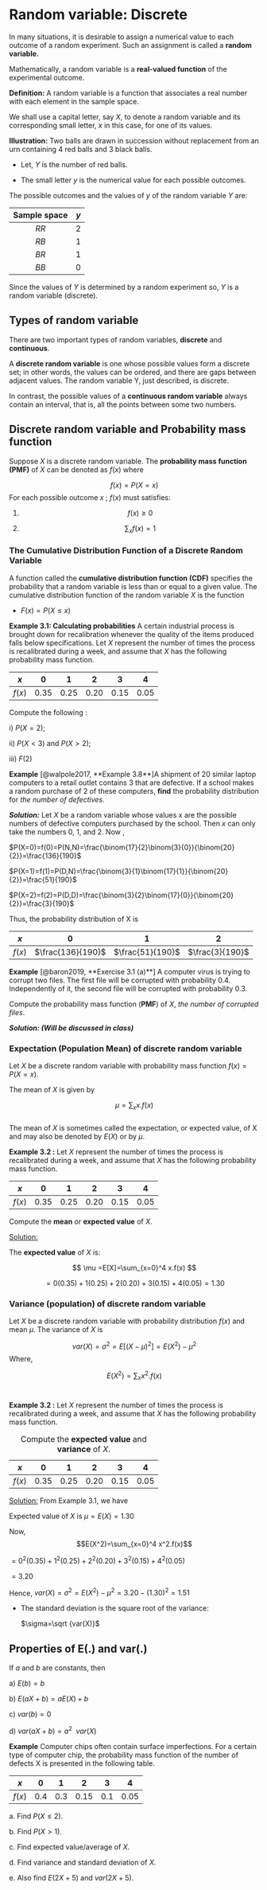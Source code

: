 # Random variable: Discrete

In many situations, it is desirable to assign a numerical value to each outcome of a random experiment. Such an assignment is called a **random variable.**

Mathematically, a random variable is a **real-valued function** of the experimental outcome.

**Definition:** A random variable is a function that associates a real number with each element in the sample space.

::: callout-note
We shall use a capital letter, say $X$, to denote a random variable and its corresponding small letter, $x$ in this case, for one of its values.
:::

**Illustration:** Two balls are drawn in succession without replacement from an urn containing 4 red balls and 3 black balls.

-   Let, $Y$ is the number of red balls.

-   The small letter $y$ is the numerical value for each possible outcomes.

The possible outcomes and the values of $y$ of the random variable $Y$ are:

| **Sample space** | $y$ |
|:----------------:|:---:|
|       $RR$       |  2  |
|       $RB$       |  1  |
|       $BR$       |  1  |
|       $BB$       |  0  |

Since the values of $Y$ is determined by a random experiment so, $Y$ is a random variable (discrete).

## **Types of random variable** {#sec-types-of-random-variable}

There are two important types of random variables, **discrete** and **continuous**.

A **discrete random variable** is one whose possible values form a discrete set; in other words, the values can be ordered, and there are gaps between adjacent values. The random variable Y, just described, is discrete.

In contrast, the possible values of a **continuous random variable** always contain an interval, that is, all the points between some two numbers.

## Discrete random variable and Probability mass function

Suppose $X$ is a discrete random variable. The **probability mass function (PMF)** of $X$ can be denoted as $f(x)$ where

$$
f(x)=P(X=x)
$$For each possible outcome $x$ ; $f(x)$ must satisfies:

1.  $$f(x) \ge 0$$

2.  $$\sum _x f(x)=1$$

### The Cumulative Distribution Function of a Discrete Random Variable

A function called the **cumulative distribution function (CDF)** specifies the probability that a random variable is less than or equal to a given value. The cumulative distribution function of the random variable $X$ is the function

-   $F(x) = P(X \le x)$

**Example 3.1: Calculating probabilities** A certain industrial process is brought down for recalibration whenever the quality of the items produced falls below specifications. Let $X$ represent the number of times the process is recalibrated during a week, and assume that $X$ has the following probability mass function.

| $x$    |  0   |  1   |  2   |  3   |  4   |
|--------|:----:|:----:|:----:|:----:|:----:|
| $f(x)$ | 0.35 | 0.25 | 0.20 | 0.15 | 0.05 |

Compute the following :

i\) $P(X=2)$;

ii\) $P(X<3)$ and $P(X>2)$;

iii\) $F(2)$

**Example** [@walpole2017, **Example 3.8**]A shipment of 20 similar laptop computers to a retail outlet contains 3 that are defective. If a school makes a random purchase of 2 of these computers, **find** the probability distribution for *the number of defectives*.

***Solution:*** Let $X$ be a random variable whose values x are the possible numbers of defective computers purchased by the school. Then $x$ can only take the numbers 0, 1, and 2. Now ,

$P(X=0)=f(0)=P(N,N)=\frac{\binom{17}{2}\binom{3}{0}}{\binom{20}{2}}=\frac{136}{190}$

$P(X=1)=f(1)=P(D,N)=\frac{\binom{3}{1}\binom{17}{1}}{\binom{20}{2}}=\frac{51}{190}$

$P(X=2)=f(2)=P(D,D)=\frac{\binom{3}{2}\binom{17}{0}}{\binom{20}{2}}=\frac{3}{190}$

Thus, the probability distribution of X is

| $x$    |         0         |        1         |        2        |
|--------|:-----------------:|:----------------:|:---------------:|
| $f(x)$ | $\frac{136}{190}$ | $\frac{51}{190}$ | $\frac{3}{190}$ |

**Example** [@baron2019, **Exercise 3.1 (a)**] A computer virus is trying to corrupt two files. The first file will be corrupted with probability 0.4. Independently of it, the second file will be corrupted with probability 0.3.

Compute the probability mass function (**PMF**) of $X$, *the number of corrupted files*.

***Solution: (Will be discussed in class)***

### Expectation (Population Mean) of discrete random variable

Let $X$ be a discrete random variable with probability mass function $f(x) = P(X = x)$.

The mean of $X$ is given by

$$\mu=\sum_x x.f(x)$$\
The mean of $X$ is sometimes called the expectation, or expected value, of X and may also be denoted by $E(X)$ or by $\mu$.

**Example 3.2 :** Let $X$ represent the number of times the process is recalibrated during a week, and assume that $X$ has the following probability mass function.

| $x$    |  0   |  1   |  2   |  3   |  4   |
|--------|:----:|:----:|:----:|:----:|:----:|
| $f(x)$ | 0.35 | 0.25 | 0.20 | 0.15 | 0.05 |

Compute the **mean** or **expected value** of $X$.

[Solution:]{.underline}

The **expected value** of $X$ is:

$$
\mu =E[X]=\sum_{x=0}^4 x.f(x) 
$$

$$
=0(0.35)+1(0.25)+2(0.20)+3(0.15)+4(0.05)=1.30
$$

### Variance (population) of discrete random variable

Let $X$ be a discrete random variable with probability distribution $f(x)$ and mean $\mu$. The variance of $X$ is

$$
var(X)=\sigma^2 =E[(X-\mu)^2]=E(X^2)-\mu^2
$$ Where,

$$E(X^2)=\sum_{x} x^2.f(x)$$\

**Example 3.2 :** Let $X$ represent the number of times the process is recalibrated during a week, and assume that $X$ has the following probability mass function.

| $x$    |  0   |  1   |  2   |  3   |  4   |
|--------|:----:|:----:|:----:|:----:|:----:|
| $f(x)$ | 0.35 | 0.25 | 0.20 | 0.15 | 0.05 |

: Compute the **expected value** and **variance** of $X$.

[Solution:]{.underline} From Example 3.1, we have

Expected value of $X$ is $\mu =E(X)=1.30$

Now, $$E(X^2)=\sum_{x=0}^4 x^2.f(x)$$

$=0^2(0.35)+1^2 (0.25)+2^2 (0.20)+3^2 (0.15)+4^2 (0.05)$

$=3.20$

Hence, $var(X)=\sigma^2 =E(X^2)-\mu^2=3.20-(1.30)^2=1.51$

-   The standard deviation is the square root of the variance:

    $\sigma=\sqrt {var(X)}$

::: callout-note
## Properties of E(.) and var(.)

If $a$ and $b$ are constants, then

a\) $E(b)=b$

b\) $E(aX+b)=aE(X)+b$

c\) $var(b)=0$

d\) $var(aX+b)=a^2 \ \ var (X)$
:::

**Example** Computer chips often contain surface imperfections. For a certain type of computer chip, the probability mass function of the number of defects X is presented in the following table.

| $x$    | **0** | **1** | **2** | **3** | **4** |
|--------|:-----:|:-----:|:-----:|:-----:|:-----:|
| $f(x)$ |  0.4  |  0.3  | 0.15  |  0.1  | 0.05  |

a\. Find $P(X \le 2)$.

b\. Find $P(X > 1)$.

c\. Find expected value/average of $X$.

d\. Find variance and standard deviation of $X$.

e\. Also find $E(2X+5)$ and $var(2X+5)$.\
